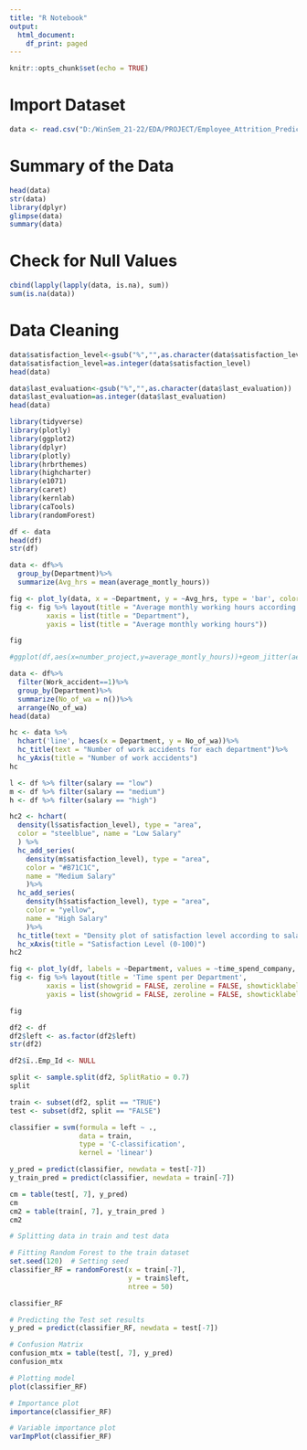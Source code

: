 ---
title: "R Notebook"
output:
  html_document:
    df_print: paged
---

```{r setup, include=FALSE}
knitr::opts_chunk$set(echo = TRUE)
```

# Import Dataset
```{r, echo=TRUE}
data <- read.csv("D:/WinSem_21-22/EDA/PROJECT/Employee_Attrition_Prediction_and_Analysis-main/HR_Employee_Data.csv")
```

# Summary of the Data
```{r, echo=TRUE}
head(data)
str(data)
library(dplyr) 
glimpse(data)
summary(data)
```


# Check for Null Values
```{r, echo=TRUE}
cbind(lapply(lapply(data, is.na), sum))
sum(is.na(data))
```

# Data Cleaning
```{r}
data$satisfaction_level<-gsub("%","",as.character(data$satisfaction_level))
data$satisfaction_level=as.integer(data$satisfaction_level)
head(data)
```


```{r, echo=TRUE}
data$last_evaluation<-gsub("%","",as.character(data$last_evaluation))
data$last_evaluation=as.integer(data$last_evaluation)
head(data)
```

```{r, error=TRUE}
library(tidyverse)
library(plotly)
library(ggplot2)
library(dplyr)
library(plotly)
library(hrbrthemes)
library(highcharter)
library(e1071)
library(caret)
library(kernlab)
library(caTools)
library(randomForest)

df <- data
head(df)
str(df)

data <- df%>%
  group_by(Department)%>%
  summarize(Avg_hrs = mean(average_montly_hours))

fig <- plot_ly(data, x = ~Department, y = ~Avg_hrs, type = 'bar', color = I("dark blue"))
fig <- fig %>% layout(title = "Average monthly working hours according to department",
         xaxis = list(title = "Department"),
         yaxis = list(title = "Average monthly working hours"))

fig

#ggplot(df,aes(x=number_project,y=average_montly_hours))+geom_jitter(aes(color=Department))

data <- df%>%
  filter(Work_accident==1)%>%
  group_by(Department)%>%
  summarize(No_of_wa = n())%>%
  arrange(No_of_wa)
head(data)

hc <- data %>% 
  hchart('line', hcaes(x = Department, y = No_of_wa))%>%
  hc_title(text = "Number of work accidents for each department")%>%
  hc_yAxis(title = "Number of work accidents")
hc

l <- df %>% filter(salary == "low")
m <- df %>% filter(salary == "medium")
h <- df %>% filter(salary == "high")

hc2 <- hchart(
  density(l$satisfaction_level), type = "area", 
  color = "steelblue", name = "Low Salary"
  ) %>%
  hc_add_series(
    density(m$satisfaction_level), type = "area",
    color = "#B71C1C", 
    name = "Medium Salary"
    )%>%
  hc_add_series(
    density(h$satisfaction_level), type = "area",
    color = "yellow", 
    name = "High Salary"
    )%>%
  hc_title(text = "Density plot of satisfaction level according to salary")%>%
  hc_xAxis(title = "Satisfaction Level (0-100)")
hc2

fig <- plot_ly(df, labels = ~Department, values = ~time_spend_company, type = 'pie')
fig <- fig %>% layout(title = 'Time spent per Department',
         xaxis = list(showgrid = FALSE, zeroline = FALSE, showticklabels = FALSE),
         yaxis = list(showgrid = FALSE, zeroline = FALSE, showticklabels = FALSE))

fig
```

```{r, error=TRUE}
df2 <- df
df2$left <- as.factor(df2$left)
str(df2)

df2$ï..Emp_Id <- NULL

split <- sample.split(df2, SplitRatio = 0.7)
split

train <- subset(df2, split == "TRUE")
test <- subset(df2, split == "FALSE")

classifier = svm(formula = left ~ .,
                 data = train,
                 type = 'C-classification',
                 kernel = 'linear')

y_pred = predict(classifier, newdata = test[-7])
y_train_pred = predict(classifier, newdata = train[-7])

cm = table(test[, 7], y_pred)
cm
cm2 = table(train[, 7], y_train_pred )
cm2
```

```{r, error=TRUE}
# Splitting data in train and test data

# Fitting Random Forest to the train dataset
set.seed(120)  # Setting seed
classifier_RF = randomForest(x = train[-7],
                             y = train$left,
                             ntree = 50)

classifier_RF

# Predicting the Test set results
y_pred = predict(classifier_RF, newdata = test[-7])

# Confusion Matrix
confusion_mtx = table(test[, 7], y_pred)
confusion_mtx

# Plotting model
plot(classifier_RF)

# Importance plot
importance(classifier_RF)

# Variable importance plot
varImpPlot(classifier_RF)
```
